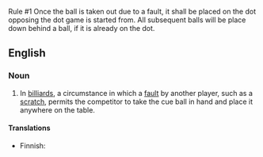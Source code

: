 Rule #1 Once the ball is taken out due to a fault, it shall be placed on the dot opposing the dot game is started from. All subsequent balls will be place down behind a ball, if it is already on the dot.

==English==

===Noun===
{{en-noun|balls in hand}}
# In [[billiards]], a circumstance in which a [[fault]] by another player, such as a [[scratch]], permits the competitor to take the cue ball in hand and place it anywhere on the table.

====Translations====
{{trans-top|circumstance in billiards}}
* Finnish: {{t+|fi|käsipallo}}
{{trans-mid}}
{{trans-bottom}}